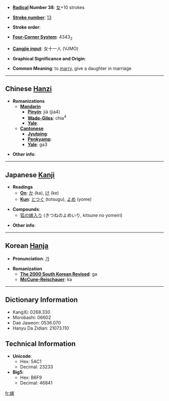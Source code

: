 * '''[[Wiktionary:Chinese radical index| Radical]] Number 38''': [[Wiktionary:Chinese radical index 女|女]]+10 strokes

* '''[[Wiktionary:Chinese total strokes index|Stroke number]]''': [[Wiktionary:Chinese total strokes index 13|13]]

* '''Stroke order''': 

* '''[[Wiktionary:Chinese four corner index|Four-Corner System]]''': 4343<sub>2</sub>

* '''[[Wiktionary:Chinese Cangjie index|Cangjie input]]''': 女十一人 (VJMO)

* '''Graphical Significance and Origin''': 

* '''Common Meaning''': to [[marry]], give a daughter in marriage

----

== Chinese [[Hanzi]] ==

* '''Romanizations'''
** '''[[Mandarin]]'''
*** '''[[Pinyin]]''': jià (jia4)
*** '''[[Wade-Giles]]''': chia<sup>4</sup>
*** '''[[Yale]]''': 
** '''[[Cantonese]]'''
*** '''[[Jyutping]]''':
*** '''[[Penkyamp]]''': 
*** '''[[Yale]]''': ga3

* '''Other info''': 

----

== Japanese [[Kanji]] ==

* '''Readings'''
** '''[[On]]''': [[か]] (ka), [[け]] (ke)
** '''[[Kun]]''': [[とつぐ]] (totsugu), [[よめ]] (yome)

* '''Compounds''':
**[[狐の嫁入り]] (きつねのよめいり, kitsune no yomeiri)

* '''Other info''':  

----

== Korean [[Hanja]] ==

* '''Pronunciation''': [[가]]

* '''Romanization'''
** '''[[The 2000 South Korean Revised Romanization|The 2000 South Korean Revised]]''': ga
** '''[[McCune-Reischauer]]''': ka

----

== Dictionary Information ==

* KangXi: 0268.330
* Morobashi: 06602
* Dae Jaweon: 0536.070
* Hanyu Da Zidian: 21073.110

== Technical Information ==

* '''Unicode''':
** Hex: 5AC1
** Decimal: 23233
* '''Big5''':
** Hex: B6F9
** Decimal: 46841

[[fr:嫁]]